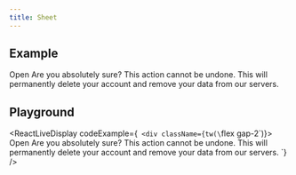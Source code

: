 ```yaml
---
title: Sheet
---
```


## Example

<Sheet>
  <SheetTrigger>Open</SheetTrigger>
  <SheetContent>
    <SheetHeader>
      <SheetTitle>Are you absolutely sure?</SheetTitle>
      <SheetDescription>
        This action cannot be undone. This will permanently delete your account
        and remove your data from our servers.
      </SheetDescription>
    </SheetHeader>
  </SheetContent>
</Sheet>

## Playground

<ReactLiveDisplay
  codeExample={`
          <div className={tw(\`flex gap-2\`)}>
            <Sheet>
              <SheetTrigger>Open</SheetTrigger>
              <SheetContent>
                <SheetHeader>
                  <SheetTitle>Are you absolutely sure?</SheetTitle>
                  <SheetDescription>
                    This action cannot be undone. This will permanently delete your account
                    and remove your data from our servers.
                  </SheetDescription>
                </SheetHeader>
              </SheetContent>
            </Sheet>
          </div>`}
/>
